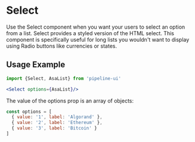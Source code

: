 # Select

Use the Select component when you want your users to select an option from a list. Select provides a styled version of the HTML select. This component is specifically useful for long lists you wouldn't want to display using Radio buttons like currencies or states.



## Usage Example

```jsx
import {Select, AsaList} from 'pipeline-ui'
```

```jsx live
<Select options={AsaList}/>
```

The value of the options prop is an array of objects:

```jsx
const options = [
  { value: '1', label: 'Algorand' },
  { value: '2', label: 'Ethereum' },
  { value: '3', label: 'Bitcoin' }
]
```
